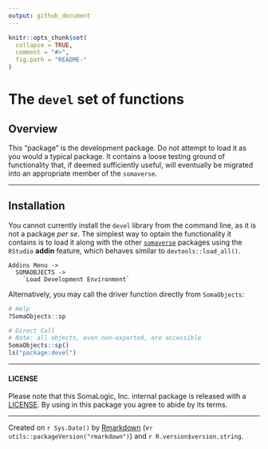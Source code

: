 ```yaml
---
output: github_document
---
```



<!-- README.md is generated from README.Rmd. Please edit that file -->


```r
knitr::opts_chunk$set(
  collapse = TRUE,
  comment = "#>",
  fig.path = "README-"
)
```


# The `devel` set of functions


## Overview

This "package" is the development package. Do not attempt to load it as you
would a typical package. It contains a loose testing ground of functionality
that, if deemed sufficiently useful, will eventually be migrated into an
appropriate member of the `somaverse`.


----------------------------

## Installation

You cannot currently install the `devel` library from the command line, as 
it is not a package *per se*. The simplest way to optain the functionality
it contains is to load it along with the other 
[`somaverse`](http://bitbucket.sladmin.com/projects/SV) packages
using the `RStudio` **addin** feature, which behaves similar to 
`devtools::load_all()`.

```
Addins Menu ->
  SOMAOBJECTS ->
    `Load Development Environment`
```

Alternatively, you may call the driver function directly from `SomaObjects`:

```r
# Help
?SomaObjects::sp

# Direct Call
# Note: all objects, even non-exported, are accessible
SomaObjects::sp()
ls("package:devel")
```


----------

#### LICENSE

Please note that this SomaLogic, Inc. internal package is released with 
a [LICENSE](LICENSE). By using in this package you agree to abide by its terms.


-------------------------


Created on `r Sys.Date()` by [Rmarkdown](https://github.com/rstudio/rmarkdown)
(v`r utils::packageVersion("rmarkdown")`) and `r R.version$version.string`. 
